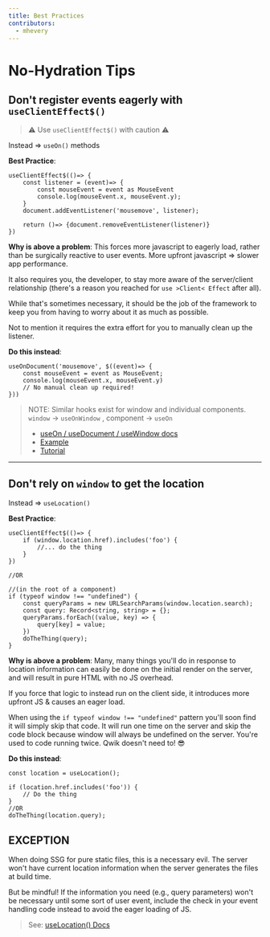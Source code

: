 ```yaml
---
title: Best Practices
contributors:
  - mhevery
---
```


# No-Hydration Tips

## Don't register events eagerly with `useClientEffect$()`

> ⚠ Use `useClientEffect$()` with caution ⚠

Instead => `useOn()` methods

**Best Practice**:

```typescript!
useClientEffect$(()=> {
    const listener = (event)=> {
        const mouseEvent = event as MouseEvent
        console.log(mouseEvent.x, mouseEvent.y);
    }
    document.addEventListener('mousemove', listener);

    return ()=> {document.removeEventListener(listener)}
})
```

**Why is above a problem**:
This forces more javascript to eagerly load, rather than be surgically reactive to user events. More upfront javascript => slower app performance.

It also requires you, the developer, to stay more aware of the server/client relationship (there's a reason you reached for `use >Client< Effect` after all).

While that's sometimes necessary, it should be the job of the framework to keep you from having to worry about it as much as possible.

Not to mention it requires the extra effort for you to manually clean up the listener.

**Do this instead**:

```typescript!
useOnDocument('mousemove', $((event)=> {
    const mouseEvent = event as MouseEvent;
    console.log(mouseEvent.x, mouseEvent.y)
    // No manual clean up required!
}))
```

> NOTE: Similar hooks exist for window and individual components.  
> `window` -> `useOnWindow` , component -> `useOn`
>
> - [useOn / useDocument / useWindow docs](https://qwik.builder.io/tutorial/hooks/use-on/)
> - [Example](https://qwik.builder.io/tutorial/hooks/use-on/#example)
> - [Tutorial](https://qwik.builder.io/tutorial/events/programmatic/)

---

## Don't rely on `window` to get the location

Instead => `useLocation()`

**Best Practice**:

```typescript!
useClientEffect$(()=> {
    if (window.location.href).includes('foo') {
        //... do the thing
    }
})

//OR

//(in the root of a component)
if (typeof window !== "undefined") {
    const queryParams = new URLSearchParams(window.location.search);
    const query: Record<string, string> = {};
    queryParams.forEach((value, key) => {
        query[key] = value;
    })
    doTheThing(query);
}
```

**Why is above a problem**:
Many, many things you'll do in response to location information can easily be done on the initial render on the server, and will result in pure HTML with no JS overhead.

If you force that logic to instead run on the client side, it introduces more upfront JS & causes an eager load.

When using the `if typeof window !== "undefined"` pattern you'll soon find it will simply skip that code. It will run one time on the server and skip the code block because window will always be undefined on the server. You're used to code running twice. Qwik doesn't need to! 😎

**Do this instead**:

```typescript!
const location = useLocation();

if (location.href.includes('foo')) {
    // Do the thing
}
//OR
doTheThing(location.query);

```

## EXCEPTION

When doing SSG for pure static files, this is a necessary evil. The server won't have current location information when the server generates the files at build time.

But be mindful! If the information you need (e.g., query parameters) won't be necessary until some sort of user event, include the check in your event handling code instead to avoid the eager loading of JS.

> See: [useLocation() Docs](https://qwik.builder.io/qwikcity/api/#uselocation)
